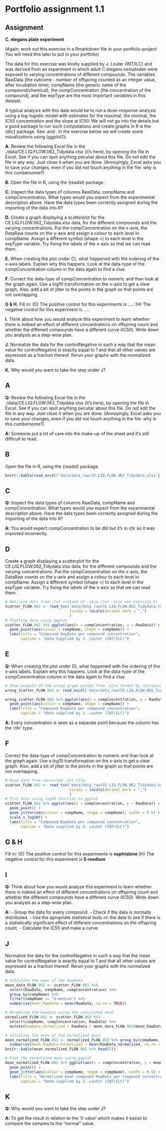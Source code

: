# Portfolio assignment 1.1 {.tabset .unnumbered}
## Assignment {.unnumbered}
__C. elegans plate experiment__

(Again: work out this exercise in a Rmarkdown file in your portfolio-project. You will need this later to put in your portfolio)

The data for this exercise was kindly supplied by J. Louter (INT/ILC) and was derived from an experiment in which adult C.elegans nematodes were exposed to varying concentrations of different compounds. The variables RawData (the outcome - number of offspring counted as an integer value, after incubation time), compName (the generic name of the compound/chemical), the compConcentration (the concentration of the compound), and the expType are the most important variables in this dataset.

A typical analysis with this data would be to run a dose-response analysis using a log-logistic model with estimates for the maximal, the minimal, the IC50 concentration and the slope at IC50. We will not go into the details but a good package to run such computations and create graphs in R is the {drc} package. See: and:. In the exercise below we will create some visualizations using {ggplot2}.

__A.__ Review the following Excel file in the ./data/CE.LIQ.FLOW.062_Tidydata.xlsx (it’s here), by opening the file in Excel. See if you can spot anything peculiar about this file. Do not edit the file in any way. Just close it when you are done. (Annoyingly, Excel asks you to save your changes, even if you did not touch anything in the file: why is this cumbersome?)

__B.__ Open the file in R, using the {readxl} package.

__C.__ Inspect the data types of columns RawData, compName and compConcentration. What types would you expect from the experimental description above. Have the data types been correctly assigned during the importing of the data into R?

__D.__ Create a graph displaying a scatterplot for the CE.LIQ.FLOW.062_Tidydata.xlsx data, for the different compounds and the varying concentrations. Put the compConcentration on the x-axis, the DataRaw counts on the y-axis and assign a colour to each level in compName. Assign a different symbol (shape =) to each level in the expType variable. Try fixing the labels of the x-axis so that we can read them.

__E.__ When creating the plot under C), what happened with the ordering of the x-axis labels. Explain why this happens. Look at the data-type of the compConcentration column in the data again to find a clue.

__F.__ Correct the data-type of compConcentration to numeric and than look at the graph again. Use a log10 transformation on the x-axis to get a clear graph. Also, add a bit of jitter to the points in the graph so that points are not overlapping.

__G & H.__ Fill in: (G) The positive control for this experiments is ….. (H) The negative control for this experiment is …..

__I.__ Think about how you would analyze this experiment to learn whether there is indeed an effect of different concentrations on offspring count and whether the different compounds have a different curve (IC50). Write down you analysis as a step-wise plan.

__J.__ Normalize the data for the controlNegative in such a way that the mean value for controlNegative is exactly equal to 1 and that all other values are expressed as a fraction thereof. Rerun your graphs with the normalized data.

__K.__ Why would you want to take the step under J?

## A {.unnumbered}
__Q:__ Review the following Excel file in the ./data/CE.LIQ.FLOW.062_Tidydata.xlsx (it’s here), by opening the file in Excel. See if you can spot anything peculiar about this file. Do not edit the file in any way. Just close it when you are done. (Annoyingly, Excel asks you to save your changes, even if you did not touch anything in the file: why is this cumbersome?)

__A:__ Someone put a lot of care into the make-up of the sheet and it's still difficult to read.

## B {.unnumbered}
Open the file in R, using the {readxl} package.

```r
knitr::kable(read_excel('data/data_raw/CE.LIQ.FLOW.062_Tidydata.xlsx') %>% head(10))
```
## C {.unnumbered}
__Q:__ Inspect the data types of columns RawData, compName and compConcentration. What types would you expect from the experimental description above. Have the data types been correctly assigned during the importing of the data into R?

__A:__ You would expect compConcentration to be dbl but it's in chr so it was imported incorrectly.

## D {.unnumbered}
Create a graph displaying a scatterplot for the CE.LIQ.FLOW.062_Tidydata.xlsx data, for the different compounds and the varying concentrations. Put the compConcentration on the x-axis, the DataRaw counts on the y-axis and assign a colour to each level in compName. Assign a different symbol (shape =) to each level in the expType variable. Try fixing the labels of the x-axis so that we can read them.

```r
# Retrieve data from .txt instead of .xlsx (for .xlsx see exercise E)
scatter_FLOW.062 <- read_tsv('data/data_raw/CE.LIQ.FLOW.062_Tidydata.txt', 
                             locale = locale(decimal_mark = ",")
                             )
# Plotting data using ggplot
scatter_FLOW.062 %>% ggplot(aes(x = compConcentration, y = RawData)) + 
  geom_point(aes(colour = compName, shape = compName)) + 
  labs(title = "Compound RawData per compound concentration",
       caption = "Data supplied by J. Louter (INT/ILC)") 
```

## E {.unnumbered}
__Q:__ When creating the plot under D), what happened with the ordering of the x-axis labels. Explain why this happens. Look at the data-type of the compConcentration column in the data again to find a clue.

```r
# Show example of the wrong graph gotten from .xlsx format by retrieving data and plotting it
wrong_scatter_FLOW.062 <- read_excel('data/data_raw/CE.LIQ.FLOW.062_Tidydata.xlsx')

wrong_scatter_FLOW.062 %>% ggplot(aes(x = compConcentration, y = RawData)) + 
  geom_point(aes(colour = compName, shape = compName)) + 
  labs(title = "Compound RawData per compound concentration",
       caption = "Data supplied by J. Louter (INT/ILC)") 
```

__A:__ Every concentration is seen as a separate point because the column has the 'chr' type.

## F {.unnumbered}
Correct the data-type of compConcentration to numeric and than look at the graph again. Use a log10 transformation on the x-axis to get a clear graph. Also, add a bit of jitter to the points in the graph so that points are not overlapping.

```r
# Read data from corrected .txt file
scatter_FLOW.062 <- read_tsv('data/data_raw/CE.LIQ.FLOW.062_Tidydata.txt', 
                             locale = locale(decimal_mark = ",")
                             )
# Plot data using log10 function in ggplot
scatter_FLOW.062 %>% ggplot(aes(x = compConcentration, y = RawData)) + 
  geom_point() + 
  geom_jitter(aes(colour = compName, shape = compName), width = 0.5) +
  scale_x_log10() +
  labs(title = "Compound RawData per compound concentration",
       caption = "Data supplied by J. Louter (INT/ILC)") 
```

## G & H {.unnumbered}
Fill in: (G) The positive control for this experiments is __naphtalene__ (H) The negative control for this experiment is __S-medium__

## I {.unnumbered}
__Q:__ Think about how you would analyze this experiment to learn whether there is indeed an effect of different concentrations on offspring count and whether the different compounds have a different curve (IC50). Write down you analysis as a step-wise plan.

__A:__ 
- Group the data for every compound. 
- Check if the data is normally distributed.
- Use the apropriate statistical tests on the data to see if there is a statistically significant effect of different concentrations on the offspring count.
- Calculate the IC50 and make a curve.

## J {.unnumbered}
Normalize the data for the controlNegative in such a way that the mean value for controlNegative is exactly equal to 1 and that all other values are expressed as a fraction thereof. Rerun your graphs with the normalized data.

```r
# Calculate the mean of the RawData
mean_data_FLOW.062 <- scatter_FLOW.062 %>% 
  select(RawData, compName, compConcentration) %>% 
  group_by(compName) %>% 
  filter(compName == 'S-medium') %>% 
  summarise(mean_RawData = mean(RawData, na.rm = TRUE)) 

# Normalise the RawData using the calculated mean
normalized_FLOW.062 <- scatter_FLOW.062 %>% 
  select(compName, compConcentration, RawData) %>%
  mutate(RawData_normalized = RawData / mean_data_FLOW.062$mean_RawData)

# Calculate the mean of the normalised data
mean_normalized_FLOW.062 <- normalized_FLOW.062 %>% group_by(compName, compConcentration) %>%
  summarise(mean_RawData_normalized = mean(RawData_normalized, na.rm = TRUE))
knitr::kable(mean_normalized_FLOW.062 %>% head(5))

# Plot the normalised mean using ggplot
mean_normalized_FLOW.062 %>% ggplot(aes(x = compConcentration, y = mean_RawData_normalized)) + 
  geom_point() + 
  geom_jitter(aes(colour = compName, shape = compName), width = 0.5) +
  labs(title = "Normalized mean compound RawData per compound concentration",
       caption = "Data supplied by J. Louter (INT/ILC)") 
```

## K {.unnumbered}
__Q:__ Why would you want to take the step under J?

__A:__ To get the result in relation to the '0 value' which makes it easier to compare the samples to the "normal" value. 
